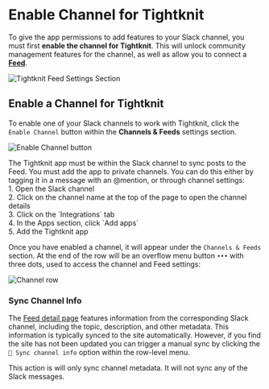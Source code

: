 
# Enable Channel for Tightknit

To give the app permissions to add features to your Slack channel, you must first **enable the channel for Tightknit**. This will unlock community management features for the channel, as well as allow you to connect a **[Feed](/channels-and-feeds/create-feed)**.

![Tightknit Feed Settings Section](/channels-and-feeds/channel-and-feed-settings.png)

## Enable a Channel for Tightknit

To enable one of your Slack channels to work with Tightknit, click the `Enable Channel` button within the **Channels & Feeds** settings section.

![Enable Channel button](/channels-and-feeds/enable-channel-button.png)

<Callout type="info">
  The Tightknit app must be within the Slack channel to sync posts to the Feed.
  You must add the app to private channels. You can do this either by tagging it
  in a message with an @mention, or through channel settings:
  <br /> 1. Open the Slack channel <br /> 2. Click on the channel name at the top
  of the page to open the channel details <br /> 3. Click on the `Integrations` tab
  <br /> 4. In the Apps section, click `Add apps` <br /> 5. Add the Tightknit
  app
</Callout>

Once you have enabled a channel, it will appear under the `Channels & Feeds` section. At the end of the row will be an overflow menu button `•••` with three dots, used to access the channel and Feed settings:

![Channel row](/channels-and-feeds/channel-row.png)

### Sync Channel Info

The [Feed detail page](../tightknit-site/feed) features information from the corresponding Slack channel, including the topic, description, and other metadata. This information is typically synced to the site automatically. However, if you find the site has not been updated you can trigger a manual sync by clicking the `🔄 Sync channel info` option within the row-level menu.

This action is will only sync channel metadata. It will not sync any of the Slack messages.
